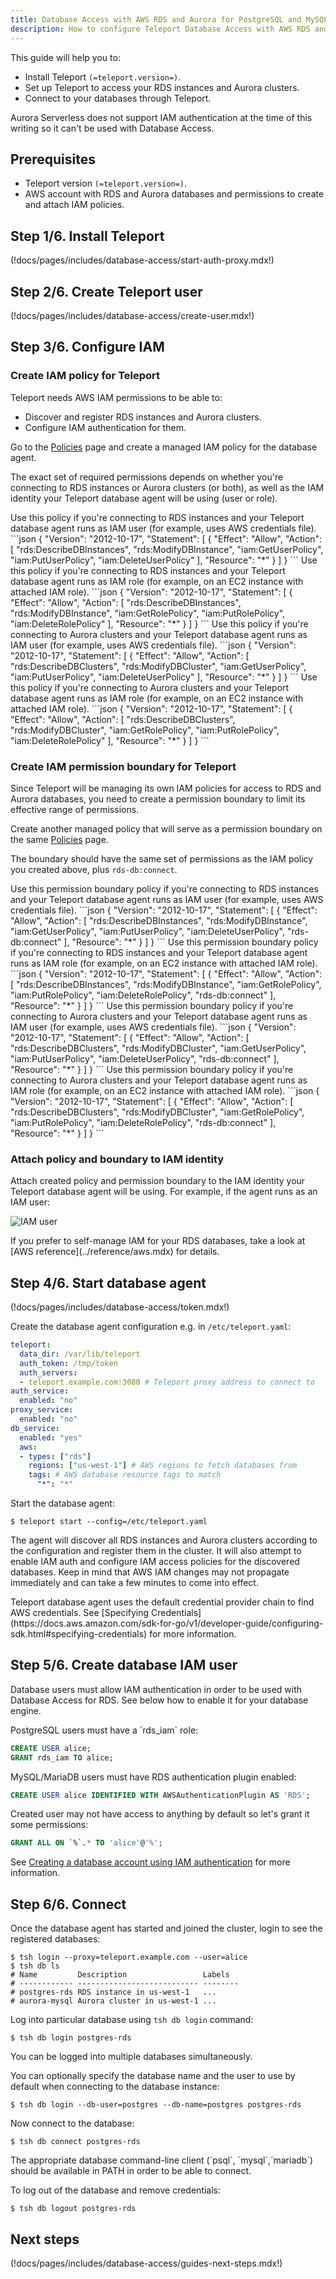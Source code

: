 ```yaml
---
title: Database Access with AWS RDS and Aurora for PostgreSQL and MySQL
description: How to configure Teleport Database Access with AWS RDS and Aurora for PostgreSQL and MySQL.
---
```


This guide will help you to:

- Install Teleport `(=teleport.version=)`.
- Set up Teleport to access your RDS instances and Aurora clusters.
- Connect to your databases through Teleport.

<Admonition type="note" title="Aurora Serverless">
  Aurora Serverless does not support IAM authentication at the time of this
  writing so it can't be used with Database Access.
</Admonition>

## Prerequisites

- Teleport version `(=teleport.version=)`.
- AWS account with RDS and Aurora databases and permissions to create and attach
  IAM policies.

## Step 1/6. Install Teleport

(!docs/pages/includes/database-access/start-auth-proxy.mdx!)

## Step 2/6. Create Teleport user

(!docs/pages/includes/database-access/create-user.mdx!)

## Step 3/6. Configure IAM

### Create IAM policy for Teleport

Teleport needs AWS IAM permissions to be able to:

- Discover and register RDS instances and Aurora clusters.
- Configure IAM authentication for them.

Go to the [Policies](https://console.aws.amazon.com/iamv2/home#/policies) page
and create a managed IAM policy for the database agent.

The exact set of required permissions depends on whether you're connecting to
RDS instances or Aurora clusters (or both), as well as the IAM identity your
Teleport database agent will be using (user or role).

<Tabs>
  <TabItem label="RDS / IAM user">
  Use this policy if you're connecting to RDS instances and your Teleport
  database agent runs as IAM user (for example, uses AWS credentials file).
  ```json
  {
      "Version": "2012-10-17",
      "Statement": [
          {
              "Effect": "Allow",
              "Action": [
                  "rds:DescribeDBInstances",
                  "rds:ModifyDBInstance",
                  "iam:GetUserPolicy",
                  "iam:PutUserPolicy",
                  "iam:DeleteUserPolicy"
              ],
              "Resource": "*"
          }
      ]
  }
  ```
  </TabItem>
  <TabItem label="RDS / IAM role">
  Use this policy if you're connecting to RDS instances and your Teleport
  database agent runs as IAM role (for example, on an EC2 instance with
  attached IAM role).
  ```json
  {
      "Version": "2012-10-17",
      "Statement": [
          {
              "Effect": "Allow",
              "Action": [
                  "rds:DescribeDBInstances",
                  "rds:ModifyDBInstance",
                  "iam:GetRolePolicy",
                  "iam:PutRolePolicy",
                  "iam:DeleteRolePolicy"
              ],
              "Resource": "*"
          }
      ]
  }
  ```
  </TabItem>
  <TabItem label="Aurora / IAM user">
  Use this policy if you're connecting to Aurora clusters and your Teleport
  database agent runs as IAM user (for example, uses AWS credentials file).
  ```json
  {
      "Version": "2012-10-17",
      "Statement": [
          {
              "Effect": "Allow",
              "Action": [
                  "rds:DescribeDBClusters",
                  "rds:ModifyDBCluster",
                  "iam:GetUserPolicy",
                  "iam:PutUserPolicy",
                  "iam:DeleteUserPolicy"
              ],
              "Resource": "*"
          }
      ]
  }
  ```
  </TabItem>
  <TabItem label="Aurora / IAM role">
  Use this policy if you're connecting to Aurora clusters and your Teleport
  database agent runs as IAM role (for example, on an EC2 instance with
  attached IAM role).
  ```json
  {
      "Version": "2012-10-17",
      "Statement": [
          {
              "Effect": "Allow",
              "Action": [
                  "rds:DescribeDBClusters",
                  "rds:ModifyDBCluster",
                  "iam:GetRolePolicy",
                  "iam:PutRolePolicy",
                  "iam:DeleteRolePolicy"
              ],
              "Resource": "*"
          }
      ]
  }
  ```
  </TabItem>
</Tabs>

### Create IAM permission boundary for Teleport

Since Teleport will be managing its own IAM policies for access to RDS and
Aurora databases, you need to create a permission boundary to limit its
effective range of permissions.

Create another managed policy that will serve as a permission boundary on the
same [Policies](https://console.aws.amazon.com/iamv2/home#/policies) page.

The boundary should have the same set of permissions as the IAM policy you
created above, plus `rds-db:connect`.

<Tabs>
  <TabItem label="RDS / IAM user">
  Use this permission boundary policy if you're connecting to RDS instances and
  your Teleport database agent runs as IAM user (for example, uses AWS
  credentials file).
  ```json
  {
      "Version": "2012-10-17",
      "Statement": [
          {
              "Effect": "Allow",
              "Action": [
                  "rds:DescribeDBInstances",
                  "rds:ModifyDBInstance",
                  "iam:GetUserPolicy",
                  "iam:PutUserPolicy",
                  "iam:DeleteUserPolicy",
                  "rds-db:connect"
              ],
              "Resource": "*"
          }
      ]
  }
  ```
  </TabItem>
  <TabItem label="RDS / IAM role">
  Use this permission boundary policy if you're connecting to RDS instances and
  your Teleport database agent runs as IAM role (for example, on an EC2 instance
  with attached IAM role).
  ```json
  {
      "Version": "2012-10-17",
      "Statement": [
          {
              "Effect": "Allow",
              "Action": [
                  "rds:DescribeDBInstances",
                  "rds:ModifyDBInstance",
                  "iam:GetRolePolicy",
                  "iam:PutRolePolicy",
                  "iam:DeleteRolePolicy",
                  "rds-db:connect"
              ],
              "Resource": "*"
          }
      ]
  }
  ```
  </TabItem>
  <TabItem label="Aurora / IAM user">
  Use this permission boundary policy if you're connecting to Aurora clusters
  and your Teleport database agent runs as IAM user (for example, uses AWS
  credentials file).
  ```json
  {
      "Version": "2012-10-17",
      "Statement": [
          {
              "Effect": "Allow",
              "Action": [
                  "rds:DescribeDBClusters",
                  "rds:ModifyDBCluster",
                  "iam:GetUserPolicy",
                  "iam:PutUserPolicy",
                  "iam:DeleteUserPolicy",
                  "rds-db:connect"
              ],
              "Resource": "*"
          }
      ]
  }
  ```
  </TabItem>
  <TabItem label="Aurora / IAM role">
  Use this permission boundary policy if you're connecting to Aurora clusters
  and your Teleport database agent runs as IAM role (for example, on an EC2
  instance with attached IAM role).
  ```json
  {
      "Version": "2012-10-17",
      "Statement": [
          {
              "Effect": "Allow",
              "Action": [
                  "rds:DescribeDBClusters",
                  "rds:ModifyDBCluster",
                  "iam:GetRolePolicy",
                  "iam:PutRolePolicy",
                  "iam:DeleteRolePolicy",
                  "rds-db:connect"
              ],
              "Resource": "*"
          }
      ]
  }
  ```
  </TabItem>
</Tabs>

### Attach policy and boundary to IAM identity

Attach created policy and permission boundary to the IAM identity your Teleport
database agent will be using. For example, if the agent runs as an IAM user:

![IAM user](../../../img/database-access/guides/rds/iam@2x.png)

<Admonition type="note" title="Self-managed IAM">
  If you prefer to self-manage IAM for your RDS databases, take a look at
  [AWS reference](../reference/aws.mdx) for details.
</Admonition>

## Step 4/6. Start database agent

(!docs/pages/includes/database-access/token.mdx!)

Create the database agent configuration e.g. in `/etc/teleport.yaml`:

```yaml
teleport:
  data_dir: /var/lib/teleport
  auth_token: /tmp/token
  auth_servers:
  - teleport.example.com:3080 # Teleport proxy address to connect to
auth_service:
  enabled: "no"
proxy_service:
  enabled: "no"
db_service:
  enabled: "yes"
  aws:
  - types: ["rds"]
    regions: ["us-west-1"] # AWS regions to fetch databases from
    tags: # AWS database resource tags to match
      "*": "*"
```

Start the database agent:

```code
$ teleport start --config=/etc/teleport.yaml
```

The agent will discover all RDS instances and Aurora clusters according to the
configuration and register them in the cluster. It will also attempt to enable
IAM auth and configure IAM access policies for the discovered databases. Keep in
mind that AWS IAM changes may not propagate immediately and can take a few
minutes to come into effect.

<Admonition type="note" title="AWS credentials">
  Teleport database agent uses the default credential provider chain to find AWS
  credentials. See [Specifying Credentials](https://docs.aws.amazon.com/sdk-for-go/v1/developer-guide/configuring-sdk.html#specifying-credentials)
  for more information.
</Admonition>

## Step 5/6. Create database IAM user

Database users must allow IAM authentication in order to be used with Database
Access for RDS. See below how to enable it for your database engine.

<Tabs>
  <TabItem label="PostgreSQL">
  PostgreSQL users must have a `rds_iam` role:

  ```sql
  CREATE USER alice;
  GRANT rds_iam TO alice;
  ```
  </TabItem>
  <TabItem label="MySQL/MariaDB">
  MySQL/MariaDB users must have RDS authentication plugin enabled:

  ```sql
  CREATE USER alice IDENTIFIED WITH AWSAuthenticationPlugin AS 'RDS';
  ```

  Created user may not have access to anything by default so let's grant it
  some permissions:

  ```sql
  GRANT ALL ON `%`.* TO 'alice'@'%';
  ```
  </TabItem>
</Tabs>

See [Creating a database account using IAM authentication](https://docs.aws.amazon.com/AmazonRDS/latest/AuroraUserGuide/UsingWithRDS.IAMDBAuth.DBAccounts.html)
for more information.

## Step 6/6. Connect

Once the database agent has started and joined the cluster, login to see the
registered databases:

```code
$ tsh login --proxy=teleport.example.com --user=alice
$ tsh db ls
# Name         Description                 Labels
# ------------ --------------------------- --------
# postgres-rds RDS instance in us-west-1   ...
# aurora-mysql Aurora cluster in us-west-1 ...
```

Log into particular database using `tsh db login` command:

```code
$ tsh db login postgres-rds
```

<Admonition type="tip" title="Tip">
  You can be logged into multiple databases simultaneously.
</Admonition>

You can optionally specify the database name and the user to use by default
when connecting to the database instance:

```code
$ tsh db login --db-user=postgres --db-name=postgres postgres-rds
```

Now connect to the database:

```code
$ tsh db connect postgres-rds
```

<Admonition type="note" title="Note">
  The appropriate database command-line client (`psql`, `mysql`,`mariadb`) should be
  available in PATH in order to be able to connect.
</Admonition>

To log out of the database and remove credentials:

```code
$ tsh db logout postgres-rds
```

## Next steps

(!docs/pages/includes/database-access/guides-next-steps.mdx!)
